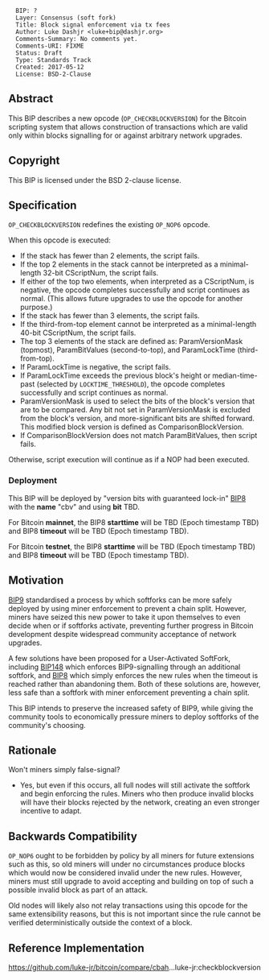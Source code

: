 <pre>
  BIP: ?
  Layer: Consensus (soft fork)
  Title: Block signal enforcement via tx fees
  Author: Luke Dashjr <luke+bip@dashjr.org>
  Comments-Summary: No comments yet.
  Comments-URI: FIXME
  Status: Draft
  Type: Standards Track
  Created: 2017-05-12
  License: BSD-2-Clause
</pre>

==Abstract==

This BIP describes a new opcode (<code>OP_CHECKBLOCKVERSION</code>) for the Bitcoin scripting system that allows construction of transactions which are valid only within blocks signalling for or against arbitrary network upgrades.

==Copyright==

This BIP is licensed under the BSD 2-clause license.

==Specification==

<code>OP_CHECKBLOCKVERSION</code> redefines the existing <code>OP_NOP6</code> opcode.

When this opcode is executed:

* If the stack has fewer than 2 elements, the script fails.
* If the top 2 elements in the stack cannot be interpreted as a minimal-length 32-bit CScriptNum, the script fails.
* If either of the top two elements, when interpreted as a CScriptNum, is negative, the opcode completes successfully and script continues as normal. (This allows future upgrades to use the opcode for another purpose.)
* If the stack has fewer than 3 elements, the script fails.
* If the third-from-top element cannot be interpreted as a minimal-length 40-bit CScriptNum, the script fails.
* The top 3 elements of the stack are defined as: ParamVersionMask (topmost), ParamBitValues (second-to-top), and ParamLockTime (third-from-top).
* If ParamLockTime is negative, the script fails.
* If ParamLockTime exceeds the previous block's height or median-time-past (selected by <code>LOCKTIME_THRESHOLD</code>), the opcode completes successfully and script continues as normal.
* ParamVersionMask is used to select the bits of the block's version that are to be compared. Any bit not set in ParamVersionMask is excluded from the block's version, and more-significant bits are shifted forward. This modified block version is defined as ComparisonBlockVersion.
* If ComparisonBlockVersion does not match ParamBitValues, then script fails.

Otherwise, script execution will continue as if a NOP had been executed.

===Deployment===

This BIP will be deployed by "version bits with guaranteed lock-in" [[bip-0008.mediawiki|BIP8]] with the '''name''' "cbv" and using '''bit''' TBD.

For Bitcoin '''mainnet''', the BIP8 '''starttime''' will be TBD (Epoch timestamp TBD) and BIP8 '''timeout''' will be TBD (Epoch timestamp TBD).

For Bitcoin '''testnet''', the BIP8 '''starttime''' will be TBD (Epoch timestamp TBD) and BIP8 '''timeout''' will be TBD (Epoch timestamp TBD).

==Motivation==

[[bip-0009.mediawiki|BIP9]] standardised a process by which softforks can be more safely deployed by using miner enforcement to prevent a chain split.
However, miners have seized this new power to take it upon themselves to even decide when or if softforks activate, preventing further progress in Bitcoin development despite widespread community acceptance of network upgrades.

A few solutions have been proposed for a User-Activated SoftFork, including [[bip-0148.mediawiki|BIP148]] which enforces BIP9-signalling through an additional softfork, and [[bip-0008.mediawiki|BIP8]] which simply enforces the new rules when the timeout is reached rather than abandoning them.
Both of these solutions are, however, less safe than a softfork with miner enforcement preventing a chain split.

This BIP intends to preserve the increased safety of BIP9, while giving the community tools to economically pressure miners to deploy softforks of the community's choosing.

==Rationale==

Won't miners simply false-signal?

* Yes, but even if this occurs, all full nodes will still activate the softfork and begin enforcing the rules. Miners who then produce invalid blocks will have their blocks rejected by the network, creating an even stronger incentive to adapt.

==Backwards Compatibility==

<code>OP_NOP6</code> ought to be forbidden by policy by all miners for future extensions such as this, so old miners will under no circumstances produce blocks which would now be considered invalid under the new rules.
However, miners must still upgrade to avoid accepting and building on top of such a possible invalid block as part of an attack.

Old nodes will likely also not relay transactions using this opcode for the same extensibility reasons, but this is not important since the rule cannot be verified deterministically outside the context of a block.

==Reference Implementation==

https://github.com/luke-jr/bitcoin/compare/cbah...luke-jr:checkblockversion
